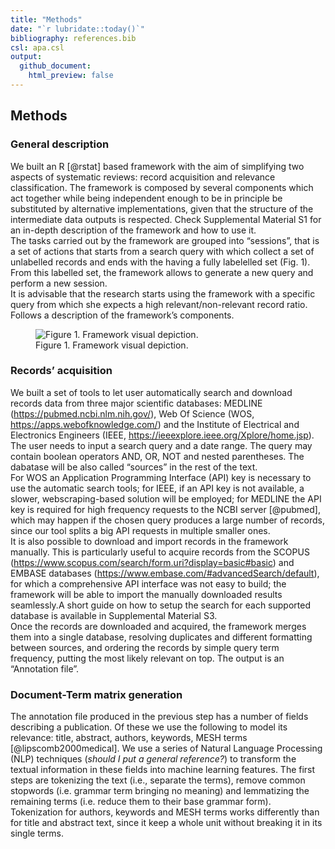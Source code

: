 ```yaml
---
title: "Methods"
date: "`r lubridate::today()`"
bibliography: references.bib
csl: apa.csl
output:
  github_document:
    html_preview: false
---
```


## Methods

### General description

We built an R [@rstat] based framework with the aim of simplifying two aspects of systematic reviews: record acquisition and relevance classification. The framework is composed by several components which act together while being independent enough to be in principle be substituted by alternative implementations, given that the structure of the intermediate data outputs is respected. Check Supplemental Material S1 for an in-depth description of the framework and how to use it.\
The tasks carried out by the framework are grouped into "sessions", that is a set of actions that starts from a search query with which collect a set of unlabelled records and ends with the having a fully labelelled set (Fig. 1). From this labelled set, the framework allows to generate a new query and perform a new session.\
It is advisable that the research starts using the framework with a specific query from which she expects a high relevant/non-relevant record ratio.\
Follows a description of the framework's components.\

![Figure 1. Framework visual depiction.](methods_diagram.png)

### Records' acquisition
We built a set of tools to let user automatically search and download records data from three major scientific databases: MEDLINE (<https://pubmed.ncbi.nlm.nih.gov/>), Web Of Science (WOS, <https://apps.webofknowledge.com/>) and the Institute of Electrical and Electronics Engineers (IEEE, <https://ieeexplore.ieee.org/Xplore/home.jsp>). The user needs to input a search query and a date range. The query may contain boolean operators AND, OR, NOT and nested parentheses. The dabatase will be also called "sources" in the rest of the text.\
For WOS an Application Programming Interface (API) key is necessary to use the automatic search tools; for IEEE, if an API key is not available, a slower, webscraping-based solution will be employed; for MEDLINE the API key is required for high frequency requests to the NCBI server [@pubmed], which may happen if the chosen query produces a large number of records, since our tool splits a big API requests in multiple smaller ones.\
It is also possible to download and import records in the framework manually. This is particularly useful to acquire records from the SCOPUS (<https://www.scopus.com/search/form.uri?display=basic#basic>) and EMBASE databases (<https://www.embase.com/#advancedSearch/default>), for which a comprehensive API interface was not easy to build; the framework will be able to import the manually downloaded results seamlessly.A short guide on how to setup the search for each supported database is available in Supplemental Material S3.\
Once the records are downloaded and acquired, the framework merges them into a single database, resolving duplicates and different formatting between sources, and ordering the records by simple query term frequency, putting the most likely relevant on top. The output is an "Annotation file".

### Document-Term matrix generation
The annotation file produced in the previous step has a number of fields describing a publication. Of these we use the following to model its relevance: title, abstract, authors, keywords, MESH terms [@lipscomb2000medical]. We use a series of Natural Language Processing (NLP) techniques (*should I put a general reference?*) to transform the textual information in these fields into machine learning features. The first steps are tokenizing the text (i.e., separate the terms), remove common stopwords (i.e. grammar term bringing no meaning) and lemmatizing the remaining terms (i.e. reduce them to their base grammar form). Tokenization for authors, keywords and MESH terms works differently than for title and abstract text, since it keep a whole unit without breaking it in its single terms.\

